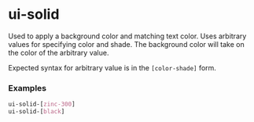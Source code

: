 
<Meta title="Utilities/ui-solid" />

# ui-solid

Used to apply a background color and matching text color.
Uses arbitrary values for specifying color and shade.
The background color will take on the color of the arbitrary value.

Expected syntax for arbitrary value is in the `[color-shade]` form.

### Examples

```css
ui-solid-[zinc-300]
ui-solid-[black]
```
